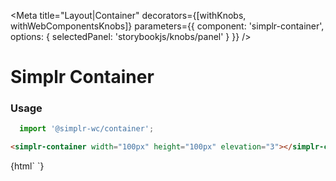 
<Meta
  title="Layout|Container"
  decorators={[withKnobs, withWebComponentsKnobs]}
  parameters={{ component: 'simplr-container', options: { selectedPanel: 'storybookjs/knobs/panel' } }}
/>

# Simplr Container

### Usage

```js
  import '@simplr-wc/container';
```

```html
<simplr-container width="100px" height="100px" elevation="3"></simplr-container>
```


<Story name="Simplr Container">
  {html`
    <simplr-container width="100px" height="100px" elevation="3"></simplr-container>
  `}
</Story>

<Props of="simplr-container" />
